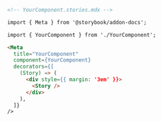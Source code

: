 ```md
<!-- YourComponent.stories.mdx -->

import { Meta } from '@storybook/addon-docs';

import { YourComponent } from './YourComponent';

<Meta
  title="YourComponent"
  component={YourComponent}
  decorators={[
    (Story) => (
      <div style={{ margin: '3em' }}>
        <Story />
      </div>
    ),
  ]}
/>
```